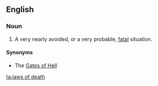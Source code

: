 ==English==

===Noun===
{{en-noun|-|head=[[jaws]] [[of]] [[death]]}}

# {{poetic|figuratively|cliche}} A very nearly avoided, or a very probable, [[fatal]] situation.

====Synonyms====
* The [[Gates of Hell]]

[[ta:jaws of death]]